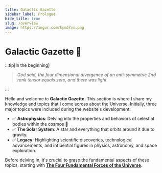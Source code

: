 ```yaml
---
title: Galactic Gazette
sidebar_label: Prologue
hide_title: true
slug: /overview
image: https://imgur.com/kpmJYvm.png
---
```


# Galactic Gazette 🚀

:::tip[In the beginning]

> _God said, the four dimensional divergence of an anti-symmetric 2nd rank tensor equals zero, and there was light._

:::



Hello and welcome to **Galactic Gazette**. This section is where I share my knowledge and topics that I come across about the Universe. Initially, three major topics were included during the website's development:

- ✅ **Astrophysics**: Delving into the properties and behaviors of celestial bodies within the cosmos 🔭
- ✅ **The Solar System**: A star and everything that orbits around it due to gravity.
- ✅ **Legacy**: Highlighting scientific discoveries, technological advancements, and influential figures in physics, astronomy, and space exploration.

Before delving in, it's crucial to grasp the fundamental aspects of these topics, starting with [**The Four Fundamental Forces of the Universe**](./may-the-force.mdx).

